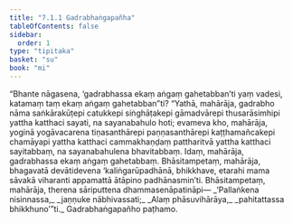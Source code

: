 ```yaml
---
title: "7.1.1 Gadrabhaṅgapañha"
tableOfContents: false
sidebar:
  order: 1
type: "tipitaka"
basket: "su"
book: "mi"
---
```



<DynamicBreadcrumb />

<Division number="225" book="mi">

<Paragraph number="1657" book="mi">
“Bhante nāgasena, ‘gadrabhassa ekaṃ aṅgaṃ gahetabban’ti yaṃ vadesi, katamaṃ taṃ ekaṃ aṅgaṃ gahetabban”ti? “Yathā, mahārāja, gadrabho nāma saṅkārakūṭepi catukkepi siṅghāṭakepi gāmadvārepi thusarāsimhipi yattha katthaci sayati, na sayanabahulo hoti; evameva kho, mahārāja, yoginā yogāvacarena tiṇasanthārepi paṇṇasanthārepi kaṭṭhamañcakepi chamāyapi yattha katthaci cammakhaṇḍaṃ pattharitvā yattha katthaci sayitabbaṃ, na sayanabahulena bhavitabbaṃ. Idaṃ, mahārāja, gadrabhassa ekaṃ aṅgaṃ gahetabbaṃ. Bhāsitampetaṃ, mahārāja, bhagavatā devātidevena ‘kaliṅgarūpadhānā, bhikkhave, etarahi mama sāvakā viharanti appamattā ātāpino padhānasmin’ti. Bhāsitampetaṃ, mahārāja, therena sāriputtena dhammasenāpatināpi—
</Paragraph>

<Paragraph number="1658" type="verses" book="mi">
_‘Pallaṅkena nisinnassa,_  
_jaṇṇuke nābhivassati;_  
_Alaṃ phāsuvihārāya,_  
_pahitattassa bhikkhuno’”ti._  


</Paragraph>
</Division>

<Paragraph number="1659" type="center" book="mi">
Gadrabhaṅgapañho paṭhamo.
</Paragraph>